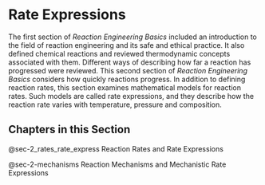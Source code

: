 # Rate Expressions

The first section of *Reaction Engineering Basics* included an introduction to the field of reaction engineering and its safe and ethical practice. It also defined chemical reactions and reviewed thermodynamic concepts associated with them. Different ways of describing how far a reaction has progressed were reviewed. This second section of *Reaction Engineering Basics* considers how quickly reactions progress. In addition to defining reaction rates, this section examines mathematical models for reaction rates. Such models are called rate expressions, and they describe how the reaction rate varies with temperature, pressure and composition.

## Chapters in this Section

@sec-2_rates_rate_express Reaction Rates and Rate Expressions

@sec-2-mechanisms Reaction Mechanisms and Mechanistic Rate Expressions
